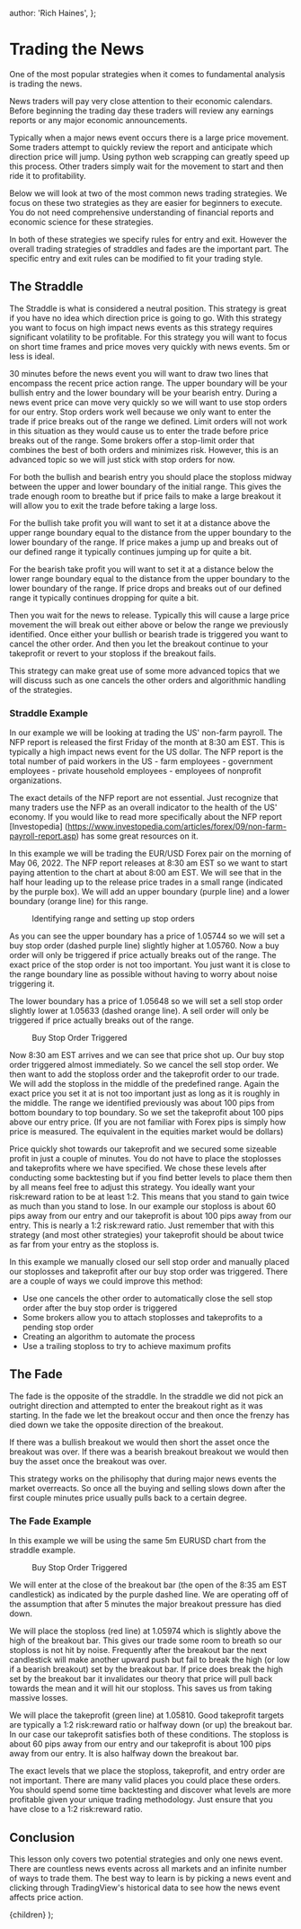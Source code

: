 
  author: 'Rich Haines',
};

# Trading the News

One of the most popular strategies when it comes to fundamental analysis is trading the news.

News traders will pay very close attention to their economic calendars. Before beginning the trading day these traders will
review any earnings reports or any major economic announcements.

Typically when a major news event occurs there is a large price movement. Some traders attempt to quickly review the report and
anticipate which direction price will jump. Using python web scrapping can greatly speed up this process. Other traders simply
wait for the movement to start and then ride it to profitability.

Below we will look at two of the most common news trading strategies. We focus on these two strategies as they are easier
for beginners to execute. You do not need comprehensive understanding of financial reports and economic science for these
strategies.

In both of these strategies we specify rules for entry and exit. However the overall trading strategies of straddles and
fades are the important part. The specific entry and exit rules can be modified to fit your trading style.

## The Straddle

The Straddle is what is considered a neutral position. This strategy is great if you have no idea which direction price
is going to go. With this strategy you want to focus on high impact news events as this strategy requires significant
volatility to be profitable. For this strategy you will want to focus on short time frames and price moves very quickly
with news events. 5m or less is ideal.

30 minutes before the news event you will want to draw two lines that encompass the recent price action range. The upper
boundary will be your bullish entry and the lower boundary will be your bearish entry. During a news event price can move
very quickly so we will want to use stop orders for our entry. Stop orders work well because we only want to enter the
trade if price breaks out of the range we defined. Limit orders will not work in this situation as they would cause us
to enter the trade before price breaks out of the range. Some brokers offer a stop-limit order that combines the best
of both orders and minimizes risk. However, this is an advanced topic so we will just stick with stop orders for now.

For both the bullish and bearish entry you should place the stoploss midway between the upper and lower boundary of the
initial range. This gives the trade enough room to breathe but if price fails to make a large breakout it will allow
you to exit the trade before taking a large loss.

For the bullish take profit you will want to set it at a distance above the upper range boundary equal to the distance
from the upper boundary to the lower boundary of the range. If price makes a jump up and breaks out of our defined range
it typically continues jumping up for quite a bit.

For the bearish take profit you will want to set it at a distance below the lower range boundary equal to the distance
from the upper boundary to the lower boundary of the range. If price drops and breaks out of our defined range
it typically continues dropping for quite a bit.

Then you wait for the news to release. Typically this will cause a large price movement the will break out either above
or below the range we previously identified. Once either your bullish or bearish trade is triggered you want to cancel
the other order. And then you let the breakout continue to your takeprofit or revert to your stoploss if the
breakout fails.

This strategy can make great use of some more advanced topics that we will discuss such as one cancels the other orders and
algorithmic handling of the strategies.

### Straddle Example

In our example we will be looking at trading the US' non-farm payroll. The NFP report is released the first Friday of the
month at 8:30 am EST. This is typically a high impact news event for the US dollar. The NFP report is the total number
of paid workers in the US - farm employees - government employees - private household employees - employees of
nonprofit organizations.

The exact details of the NFP report are not essential. Just recognize that many traders use the NFP as an overall
indicator to the health of the US' economy. If you would like to read more specifically about the NFP report [Investopedia]
(https://www.investopedia.com/articles/forex/09/non-farm-payroll-report.asp) has some great resources on it.

In this example we will be trading the EUR/USD Forex pair on the morning of May 06, 2022. The NFP report releases at
8:30 am EST so we want to start paying attention to the chart at about 8:00 am EST. We will see that in the half hour
leading up to the release price trades in a small range (indicated by the purple box). We will add an upper boundary
(purple line) and a lower boundary (orange line) for this range.

<figure>
  <Image
    src="/images/courses/tradingAcademy/fundamentalAnalysisStrategies/tradingRange.webp"
    height={864}
    width={1218}
    alt=""
  />
  <figcaption>Identifying range and setting up stop orders</figcaption>
</figure>

As you can see the upper boundary has a price of 1.05744 so we will set a buy stop order (dashed purple line) slightly
higher at 1.05760. Now a buy order will only be triggered if price actually breaks out of the range. The exact price of the
stop order is not too important. You just want it is close to the range boundary line as possible without having to worry
about noise triggering it.

The lower boundary has a price of 1.05648 so we will set a sell stop order slightly lower at 1.05633 (dashed orange line).
A sell order will only be triggered if price actually breaks out of the range.

<figure>
  <Image
    src="/images/courses/tradingAcademy/fundamentalAnalysisStrategies/buyStopOrder.webp"
    height={864}
    width={1218}
    alt=""
  />
  <figcaption>Buy Stop Order Triggered</figcaption>
</figure>

Now 8:30 am EST arrives and we can see that price shot up. Our buy stop order triggered almost immediately. So we cancel
the sell stop order. We then want to add the stoploss order and the takeprofit order to our trade. We will add the stoploss
in the middle of the predefined range. Again the exact price you set it at is not too important just as long as it is
roughly in the middle. The range we identified previously was about 100 pips from bottom boundary to top boundary. So we
set the takeprofit about 100 pips above our entry price.
(If you are not familiar with Forex pips is simply how price is measured. The equivalent in the equities market would be
dollars)

Price quickly shot towards our takeprofit and we secured some sizeable profit in just a couple of minutes. You do not have
to place the stoplosses and takeprofits where we have specified. We chose these levels after conducting some backtesting
but if you find better levels to place them then by all means feel free to adjust this strategy. You ideally want your
risk:reward ration to be at least 1:2. This means that you stand to gain twice as much than you stand to lose. In our example
our stoploss is about 60 pips away from our entry and our takeprofit is about 100 pips away from our entry. This is nearly
a 1:2 risk:reward ratio. Just remember that with this strategy (and most other strategies) your takeprofit should be about
twice as far from your entry as the stoploss is.

In this example we manually closed our sell stop order and manually placed our stoplosses and takeprofit after our buy stop
order was triggered. There are a couple of ways we could improve this method:

- Use one cancels the other order to automatically close the sell stop order after the buy stop order is triggered
- Some brokers allow you to attach stoplosses and takeprofits to a pending stop order
- Creating an algorithm to automate the process
- Use a trailing stoploss to try to achieve maximum profits

## The Fade

The fade is the opposite of the straddle. In the straddle we did not pick an outright direction and attempted to enter
the breakout right as it was starting. In the fade we let the breakout occur and then once the frenzy has died down
we take the opposite direction of the breakout.

If there was a bullish breakout we would then short the asset once the breakout was over. If there was a bearish
breakout breakout we would then buy the asset once the breakout was over.

This strategy works on the philisophy that during major news events the market overreacts. So once all the buying and
selling slows down after the first couple minutes price usually pulls back to a certain degree.

### The Fade Example

In this example we will be using the same 5m EURUSD chart from the straddle example.

<figure>
  <Image
    src="/images/courses/tradingAcademy/fundamentalAnalysisStrategies/fadeExample.webp"
    height={864}
    width={1218}
    alt=""
  />
  <figcaption>Buy Stop Order Triggered</figcaption>
</figure>

We will enter at the close of the breakout bar (the open of the 8:35 am EST candlestick) as indicated by the purple dashed line.
We are operating off of the assumption that after 5 minutes the major breakout pressure has died down.

We will place the stoploss (red line) at 1.05974 which is slightly above the high of the breakout bar. This gives our trade some
room to breath so our stoploss is not hit by noise. Frequently after the breakout bar the next candlestick will make
another upward push but fail to break the high (or low if a bearish breakout) set by the breakout bar. If price does
break the high set by the breakout bar it invalidates our theory that price will pull back towards the mean and it will
hit our stoploss. This saves us from taking massive losses.

We will place the takeprofit (green line) at 1.05810. Good takeprofit targets are typically a 1:2 risk:reward ratio or halfway
down (or up) the breakout bar. In our case our takeprofit satisfies both of these conditions. The stoploss is about 60 pips
away from our entry and our takeprofit is about 100 pips away from our entry. It is also halfway down the breakout bar.

The exact levels that we place the stoploss, takeprofit, and entry order are not important. There are many valid places
you could place these orders. You should spend some time backtesting and discover what levels are more profitable given
your unique trading methodology. Just ensure that you have close to a 1:2 risk:reward ratio.

## Conclusion

This lesson only covers two potential strategies and only one news event. There are countless news events across all markets
and an infinite number of ways to trade them. The best way to learn is by picking a news event and clicking through
TradingView's historical data to see how the news event affects price action.

  <LayoutLesson meta={meta}>{children}</LayoutLesson>
);
